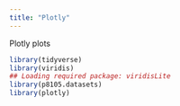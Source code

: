```yaml
---
title: "Plotly"
---
```


Plotly plots

```r
library(tidyverse)
library(viridis)
## Loading required package: viridisLite
library(p8105.datasets)
library(plotly)
```









